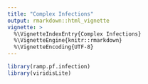 ```yaml
---
title: "Complex Infections"
output: rmarkdown::html_vignette
vignette: >
  %\VignetteIndexEntry{Complex Infections}
  %\VignetteEngine{knitr::rmarkdown}
  %\VignetteEncoding{UTF-8}
---
```


```r
library(ramp.pf.infection)
library(viridisLite)
```

